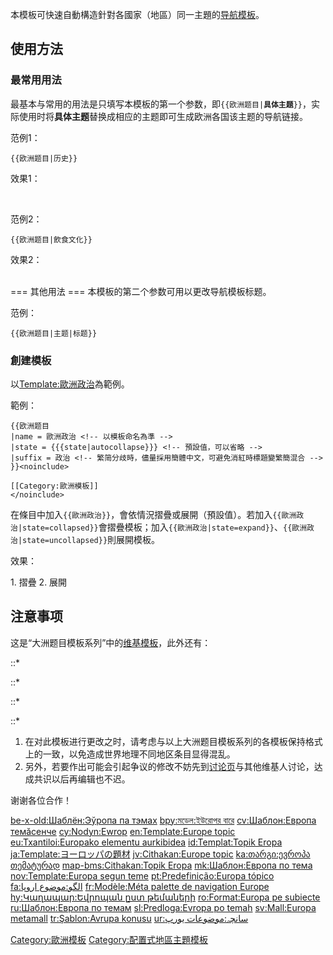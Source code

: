 <includeonly><!-- 在這裡加入模板的保護標識 --></includeonly><noinclude>{{template doc page viewed directly}}</noinclude>
本模板可快速自動構造針對各國家（地區）同一主題的[[维基百科:导航模板|导航模板]]。

== 使用方法 ==
=== 最常用用法 ===
最基本与常用的用法是只填写本模板的第一个参数，即<code><nowiki>{{欧洲题目|</nowiki>'''具体主题'''<nowiki>}}</nowiki></code>，实际使用时将'''具体主题'''替换成相应的主题即可生成欧洲各国该主题的导航链接。
;范例1：
 <code><nowiki>{{欧洲题目|历史}}</nowiki></code>
;效果1：
{{欧洲题目|历史}}<br />

;范例2：
 <code><nowiki>{{欧洲题目|飲食文化}}</nowiki></code>
;效果2：
{{欧洲题目|飲食文化}}<br />
=== 其他用法 ===
本模板的第二个参数可用以更改导航模板标题。
;范例：
 <code><nowiki>{{欧洲题目|主题|标题}}</nowiki></code>

=== 創建模板 ===
以[[Template:歐洲政治]]為範例。

;範例：
<pre>
{{欧洲题目
|name = 歐洲政治 <!-- 以模板命名為準 -->
|state = {{{state|autocollapse}}} <!-- 預設值，可以省略 -->
|suffix = 政治 <!-- 繁简分歧時，儘量採用簡體中文，可避免消紅時標題變繁簡混合 -->
}}<noinclude>

[[Category:歐洲模板]]
</noinclude>
</pre>

在條目中加入<code><nowiki>{{歐洲政治}}</nowiki></code>，會依情況摺疊或展開（預設值）。若加入<code><nowiki>{{歐洲政治|state=collapsed}}</nowiki></code>會摺疊模板；加入<code><nowiki>{{歐洲政治|state=expand}}</nowiki></code>、<code><nowiki>{{歐洲政治|state=uncollapsed}}</nowiki></code>則展開模板。

;效果：
1. 摺疊{{歐洲政治|state=collapsed}}
2. 展開{{歐洲政治|state=uncollapsed}}
<br />

==注意事项==
这是“大洲题目模板系列”中的[[Help:模板|维基模板]]，此外还有：
::*{{tl|大洋洲题目}}
::*{{tl|非洲题目}}
::*{{tl|美洲题目}}
::*{{tl|亚洲题目}}
#在对此模板进行更改之时，请考虑与以上大洲题目模板系列的各模板保持格式上的一致，以免造成世界地理不同地区条目显得混乱。
#另外，若要作出可能会引起争议的修改不妨先到[[Template talk:欧洲题目|讨论页]]与其他维基人讨论，达成共识以后再编辑也不迟。
谢谢各位合作！

<includeonly>
<!-- 本行下加入模板的分類 -->
[[Category:歐洲模板]]
[[Category:配置式地區主題模板]]

<!-- 本行下加入模板的跨語言鏈接 -->
[[be-x-old:Шаблён:Эўропа па тэмах]]
[[bpy:মডেল:ইউরোপর বারে]]
[[cv:Шаблон:Европа темăсенче]]
[[cy:Nodyn:Ewrop]]
[[en:Template:Europe topic]]
[[eu:Txantiloi:Europako elementu aurkibidea]]
[[id:Templat:Topik Eropa]]
[[ja:Template:ヨーロッパの題材]]
[[jv:Cithakan:Europe topic]]
[[ka:თარგი:ევროპა თემატურად]]
[[map-bms:Cithakan:Topik Eropa]]
[[mk:Шаблон:Европа по тема]]
[[nov:Template:Europa segun teme]]
[[pt:Predefinição:Europa tópico]]
[[fa:الگو:موضوع اروپا]]
[[fr:Modèle:Méta palette de navigation Europe]]
[[hy:Կաղապար:Եվրոպան ըստ թեմաների]]
[[ro:Format:Europa pe subiecte]]
[[ru:Шаблон:Европа по темам]]
[[sl:Predloga:Evropa po temah]]
[[sv:Mall:Europa metamall]]
[[tr:Şablon:Avrupa konusu]]
[[ur:سانچہ:موضوعات یورپ]]
</includeonly>